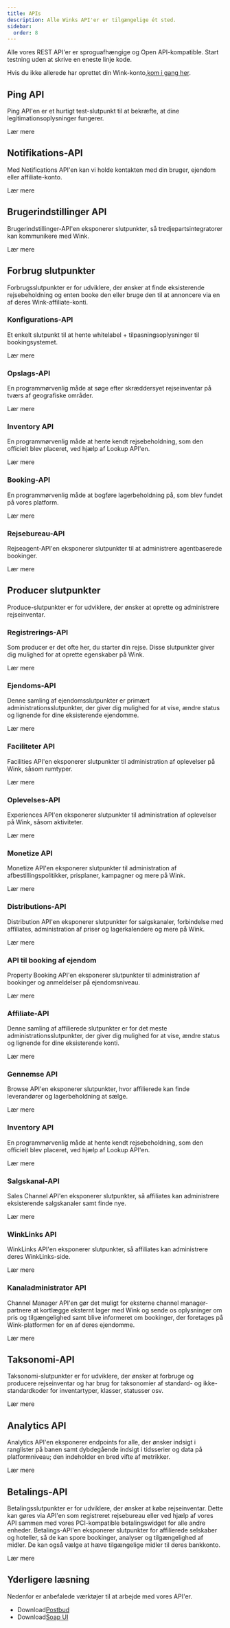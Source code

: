 ```yaml
---
title: APIs
description: Alle Winks API'er er tilgængelige ét sted.
sidebar:
  order: 8
---
```


Alle vores REST API'er er sproguafhængige og Open API-kompatible. Start testning uden at skrive en eneste linje kode.

Hvis du ikke allerede har oprettet din Wink-konto,[kom i gang her](/user/register).

## Ping API

Ping API'en er et hurtigt test-slutpunkt til at bekræfte, at dine legitimationsoplysninger fungerer.

<LinkButton href="https://docs.wink.travel/ping" variant="secondary" icon="external" target="_blank">
  Lær mere
</LinkButton>


## Notifikations-API

Med Notifications API'en kan vi holde kontakten med din bruger, ejendom eller affiliate-konto.

<LinkButton href="https://docs.wink.travel/notifications" variant="secondary" icon="external" target="_blank">
  Lær mere
</LinkButton>


## Brugerindstillinger API

Brugerindstillinger-API'en eksponerer slutpunkter, så tredjepartsintegratorer kan kommunikere med Wink.

<LinkButton href="https://docs.wink.travel/user-settings" variant="secondary" icon="external" target="_blank">
  Lær mere
</LinkButton>


## Forbrug slutpunkter

Forbrugsslutpunkter er for udviklere, der ønsker at finde eksisterende rejsebeholdning og enten booke den eller bruge den til at annoncere via en af ​​deres Wink-affiliate-konti.

### Konfigurations-API

Et enkelt slutpunkt til at hente whitelabel + tilpasningsoplysninger til bookingsystemet.

<LinkButton href="https://docs.wink.travel/engine-client" variant="secondary" icon="external" target="_blank">
  Lær mere
</LinkButton>


### Opslags-API

En programmørvenlig måde at søge efter skræddersyet rejseinventar på tværs af geografiske områder.

<LinkButton href="https://docs.wink.travel/lookup" variant="secondary" icon="external" target="_blank">
  Lær mere
</LinkButton>


### Inventory API

En programmørvenlig måde at hente kendt rejsebeholdning, som den officielt blev placeret, ved hjælp af Lookup API'en.

<LinkButton href="https://docs.wink.travel/inventory" variant="secondary" icon="external" target="_blank">
  Lær mere
</LinkButton>


### Booking-API

En programmørvenlig måde at bogføre lagerbeholdning på, som blev fundet på vores platform.

<LinkButton href="https://docs.wink.travel/booking" variant="secondary" icon="external" target="_blank">
  Lær mere
</LinkButton>


### Rejsebureau-API

Rejseagent-API'en eksponerer slutpunkter til at administrere agentbaserede bookinger.

<LinkButton href="https://docs.wink.travel/travel-agent" variant="secondary" icon="external" target="_blank">
  Lær mere
</LinkButton>


## Producer slutpunkter

Produce-slutpunkter er for udviklere, der ønsker at oprette og administrere rejseinventar.

### Registrerings-API

Som producer er det ofte her, du starter din rejse. Disse slutpunkter giver dig mulighed for at oprette egenskaber på Wink.

<LinkButton href="https://docs.wink.travel/extranet/property/register" variant="secondary" icon="external" target="_blank">
  Lær mere
</LinkButton>


### Ejendoms-API

Denne samling af ejendomsslutpunkter er primært administrationsslutpunkter, der giver dig mulighed for at vise, ændre status og lignende for dine eksisterende ejendomme.

<LinkButton href="https://docs.wink.travel/extranet/property" variant="secondary" icon="external" target="_blank">
  Lær mere
</LinkButton>


### Faciliteter API

Facilities API'en eksponerer slutpunkter til administration af oplevelser på Wink, såsom rumtyper.

<LinkButton href="https://docs.wink.travel/extranet/facilities" variant="secondary" icon="external" target="_blank">
  Lær mere
</LinkButton>


### Oplevelses-API

Experiences API'en eksponerer slutpunkter til administration af oplevelser på Wink, såsom aktiviteter.

<LinkButton href="https://docs.wink.travel/extranet/experiences" variant="secondary" icon="external" target="_blank">
  Lær mere
</LinkButton>


### Monetize API

Monetize API'en eksponerer slutpunkter til administration af afbestillingspolitikker, prisplaner, kampagner og mere på Wink.

<LinkButton href="https://docs.wink.travel/extranet/monetize" variant="secondary" icon="external" target="_blank">
  Lær mere
</LinkButton>


### Distributions-API

Distribution API'en eksponerer slutpunkter for salgskanaler, forbindelse med affiliates, administration af priser og lagerkalendere og mere på Wink.

<LinkButton href="https://docs.wink.travel/extranet/distribution" variant="secondary" icon="external" target="_blank">
  Lær mere
</LinkButton>


### API til booking af ejendom

Property Booking API'en eksponerer slutpunkter til administration af bookinger og anmeldelser på ejendomsniveau.

<LinkButton href="https://docs.wink.travel/extranet/booking" variant="secondary" icon="external" target="_blank">
  Lær mere
</LinkButton>


### Affiliate-API

Denne samling af affilierede slutpunkter er for det meste administrationsslutpunkter, der giver dig mulighed for at vise, ændre status og lignende for dine eksisterende konti.

<LinkButton href="https://docs.wink.travel/affiliate" variant="secondary" icon="external" target="_blank">
  Lær mere
</LinkButton>


### Gennemse API

Browse API'en eksponerer slutpunkter, hvor affilierede kan finde leverandører og lagerbeholdning at sælge.

<LinkButton href="https://docs.wink.travel/affiliate/browse" variant="secondary" icon="external" target="_blank">
  Lær mere
</LinkButton>


### Inventory API

En programmørvenlig måde at hente kendt rejsebeholdning, som den officielt blev placeret, ved hjælp af Lookup API'en.

<LinkButton href="https://docs.wink.travel/affiliate/inventory" variant="secondary" icon="external" target="_blank">
  Lær mere
</LinkButton>


### Salgskanal-API

Sales Channel API'en eksponerer slutpunkter, så affiliates kan administrere eksisterende salgskanaler samt finde nye.

<LinkButton href="https://docs.wink.travel/affiliate/sales-channel" variant="secondary" icon="external" target="_blank">
  Lær mere
</LinkButton>


### WinkLinks API

WinkLinks API'en eksponerer slutpunkter, så affiliates kan administrere deres WinkLinks-side.

<LinkButton href="https://docs.wink.travel/affiliate/winklinks" variant="secondary" icon="external" target="_blank">
  Lær mere
</LinkButton>


### Kanaladministrator API

Channel Manager API'en gør det muligt for eksterne channel manager-partnere at kortlægge eksternt lager med Wink og sende os oplysninger om pris og tilgængelighed samt blive informeret om bookinger, der foretages på Wink-platformen for en af ​​deres ejendomme.

<LinkButton href="https://docs.wink.travel/channel-manager" variant="secondary" icon="external" target="_blank">
  Lær mere
</LinkButton>


## Taksonomi-API

Taksonomi-slutpunkter er for udviklere, der ønsker at forbruge og producere rejseinventar og har brug for taksonomier af standard- og ikke-standardkoder for inventartyper, klasser, statusser osv.

<LinkButton href="https://docs.wink.travel/reference" variant="secondary" icon="external" target="_blank">
  Lær mere
</LinkButton>


## Analytics API

Analytics API'en eksponerer endpoints for alle, der ønsker indsigt i ranglister på banen samt dybdegående indsigt i tidsserier og data på platformniveau; den indeholder en bred vifte af metrikker.

<LinkButton href="https://docs.wink.travel/analytics" variant="secondary" icon="external" target="_blank">
  Lær mere
</LinkButton>


## Betalings-API

Betalingsslutpunkter er for udviklere, der ønsker at købe rejseinventar. Dette kan gøres via API'en som registreret rejsebureau eller ved hjælp af vores API sammen med vores PCI-kompatible betalingswidget for alle andre enheder.
Betalings-API'en eksponerer slutpunkter for affilierede selskaber og hoteller, så de kan spore bookinger, analyser og tilgængelighed af midler. De kan også vælge at hæve tilgængelige midler til deres bankkonto.

<LinkButton href="https://docs.wink.travel/payment" variant="secondary" icon="external" target="_blank">
  Lær mere
</LinkButton>


## Yderligere læsning

Nedenfor er anbefalede værktøjer til at arbejde med vores API'er.

* Download[Postbud](https://www.postman.com)
* Download[Soap UI](https://www.soapui.org)

